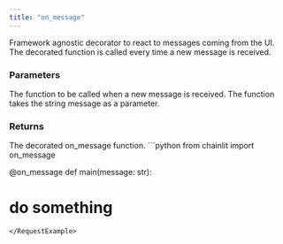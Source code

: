 ```yaml
---
title: "on_message"
---
```


Framework agnostic decorator to react to messages coming from the UI.
The decorated function is called every time a new message is received.

### Parameters

<ParamField path="func" type="Callable[[str], Any]">
  The function to be called when a new message is received.
  The function takes the string message as a parameter.
</ParamField>

### Returns

<ResponseField name="on_message" type="Callable[[str], Any]" required>
  The decorated on_message function.
</ResponseField>

<RequestExample>
```python
from chainlit import on_message

@on_message
def main(message: str):
  # do something
```
</RequestExample>